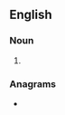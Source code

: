 ==English==

===Noun===
{{head|en|noun plural form}}

# {{plural of|goblet|lang=en}}

===Anagrams===
* {{anagrams|en|boglets}}